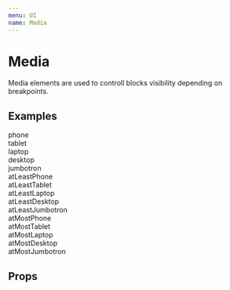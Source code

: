 ```yaml
---
menu: UI
name: Media
---
```



# Media

Media elements are used to controll blocks visibility depending on breakpoints.

## Examples

<Playground>
  <Media phone>
    <div>phone</div>
  </Media>
  <Media tablet>
    <div>tablet</div>
  </Media>
  <Media laptop>
    <div>laptop</div>
  </Media>
  <Media desktop>
    <div>desktop</div>
  </Media>
  <Media jumbotron>
    <div>jumbotron</div>
  </Media>

  <Media atLeastPhone>
    <div>atLeastPhone</div>
  </Media>
  <Media atLeastTablet>
    <div>atLeastTablet</div>
  </Media>
  <Media atLeastLaptop>
    <div>atLeastLaptop</div>
  </Media>
  <Media atLeastDesktop>
    <div>atLeastDesktop</div>
  </Media>
  <Media atLeastJumbotron>
    <div>atLeastJumbotron</div>
  </Media>

  <Media atMostPhone>
    <div>atMostPhone</div>
  </Media>
  <Media atMostTablet>
    <div>atMostTablet</div>
  </Media>
  <Media atMostLaptop>
    <div>atMostLaptop</div>
  </Media>
  <Media atMostDesktop>
    <div>atMostDesktop</div>
  </Media>
  <Media atMostJumbotron>
    <div>atMostJumbotron</div>
  </Media>
</Playground>

## Props

<Props of={Media} />
